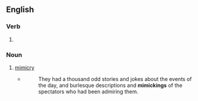 ==English==

===Verb===
{{head|en|verb form}}

# {{present participle of|mimic|lang=en|nocat=1}}

===Noun===
{{en-noun}}

# [[mimicry]]
#* {{w|Washington Irving}}
#*: They had a thousand odd stories and jokes about the events of the day, and burlesque descriptions and '''mimickings''' of the spectators who had been admiring them.